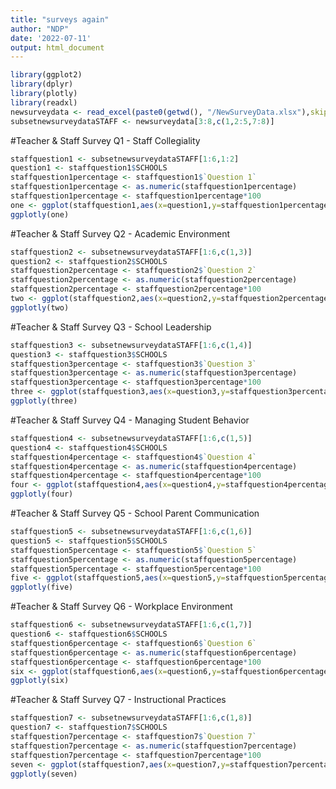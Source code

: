```yaml
---
title: "surveys again"
author: "NDP"
date: '2022-07-11'
output: html_document
---
```

```r
library(ggplot2)
library(dplyr)
library(plotly)
library(readxl)
newsurveydata <- read_excel(paste0(getwd(), "/NewSurveyData.xlsx"),skip=0,col_names=TRUE)
subsetnewsurveydataSTAFF <- newsurveydata[3:8,c(1,2:5,7:8)]
```

#Teacher & Staff Survey Q1 - Staff Collegiality
```r
staffquestion1 <- subsetnewsurveydataSTAFF[1:6,1:2]
question1 <- staffquestion1$SCHOOLS
staffquestion1percentage <- staffquestion1$`Question 1`
staffquestion1percentage <- as.numeric(staffquestion1percentage)
staffquestion1percentage <- staffquestion1percentage*100
one <- ggplot(staffquestion1,aes(x=question1,y=staffquestion1percentage,fill=question1, width = 0.70)) +geom_col()+labs(title="Staff Collegiality",x="",y="Percent") + scale_fill_discrete(name = "") + geom_text(aes(label = staffquestion1percentage, y = staffquestion1percentage), size = 3, position = position_stack(vjust = 1.02))
ggplotly(one)
```

#Teacher & Staff Survey Q2 - Academic Environment
```r
staffquestion2 <- subsetnewsurveydataSTAFF[1:6,c(1,3)]
question2 <- staffquestion2$SCHOOLS
staffquestion2percentage <- staffquestion2$`Question 2`
staffquestion2percentage <- as.numeric(staffquestion2percentage)
staffquestion2percentage <- staffquestion2percentage*100
two <- ggplot(staffquestion2,aes(x=question2,y=staffquestion2percentage,fill=question2)) +geom_col()+labs(title="Academic Environment",x="",y="Percent") + scale_fill_discrete(name = "") + geom_text(aes(label = staffquestion2percentage, y = staffquestion2percentage), size = 3, position = position_stack(vjust = 1.02))
ggplotly(two)
```

#Teacher & Staff Survey Q3 - School Leadership
```r
staffquestion3 <- subsetnewsurveydataSTAFF[1:6,c(1,4)]
question3 <- staffquestion3$SCHOOLS
staffquestion3percentage <- staffquestion3$`Question 3`
staffquestion3percentage <- as.numeric(staffquestion3percentage)
staffquestion3percentage <- staffquestion3percentage*100
three <- ggplot(staffquestion3,aes(x=question3,y=staffquestion3percentage,fill=question3)) +geom_col()+labs(title="School Leadership",x="",y="Percent") + scale_fill_discrete(name = "") + geom_text(aes(label = staffquestion3percentage, y = staffquestion3percentage), size = 3, position = position_stack(vjust = 1.02))
ggplotly(three)
```

#Teacher & Staff Survey Q4 - Managing Student Behavior
```r
staffquestion4 <- subsetnewsurveydataSTAFF[1:6,c(1,5)]
question4 <- staffquestion4$SCHOOLS
staffquestion4percentage <- staffquestion4$`Question 4`
staffquestion4percentage <- as.numeric(staffquestion4percentage)
staffquestion4percentage <- staffquestion4percentage*100
four <- ggplot(staffquestion4,aes(x=question4,y=staffquestion4percentage,fill=question4)) +geom_col()+labs(title="Managing Student Behavior",x="",y="Percent") + scale_fill_discrete(name = "") + geom_text(aes(label = staffquestion4percentage, y = staffquestion4percentage), size = 3, position = position_stack(vjust = 1.02))
ggplotly(four)
```

#Teacher & Staff Survey Q5 - School Parent Communication
```r
staffquestion5 <- subsetnewsurveydataSTAFF[1:6,c(1,6)]
question5 <- staffquestion5$SCHOOLS
staffquestion5percentage <- staffquestion5$`Question 5`
staffquestion5percentage <- as.numeric(staffquestion5percentage)
staffquestion5percentage <- staffquestion5percentage*100
five <- ggplot(staffquestion5,aes(x=question5,y=staffquestion5percentage,fill=question5)) +geom_col()+labs(title="School Parent Communication",x="",y="Percent") + scale_fill_discrete(name = "") + geom_text(aes(label = staffquestion5percentage, y = staffquestion5percentage), size = 3, position = position_stack(vjust = 1.02))
ggplotly(five)
```

#Teacher & Staff Survey Q6 - Workplace Environment
```r
staffquestion6 <- subsetnewsurveydataSTAFF[1:6,c(1,7)]
question6 <- staffquestion6$SCHOOLS
staffquestion6percentage <- staffquestion6$`Question 6`
staffquestion6percentage <- as.numeric(staffquestion6percentage)
staffquestion6percentage <- staffquestion6percentage*100
six <- ggplot(staffquestion6,aes(x=question6,y=staffquestion6percentage,fill=question6)) +geom_col()+labs(title="Workplace Environment",x="",y="Percent") + scale_fill_discrete(name = "") + geom_text(aes(label = staffquestion6percentage, y = staffquestion6percentage), size = 3, position = position_stack(vjust = 1.02))
ggplotly(six)
```

#Teacher & Staff Survey Q7 - Instructional Practices 
```r
staffquestion7 <- subsetnewsurveydataSTAFF[1:6,c(1,8)]
question7 <- staffquestion7$SCHOOLS
staffquestion7percentage <- staffquestion7$`Question 7`
staffquestion7percentage <- as.numeric(staffquestion7percentage)
staffquestion7percentage <- staffquestion7percentage*100
seven <- ggplot(staffquestion7,aes(x=question7,y=staffquestion7percentage,fill=question7)) +geom_col()+labs(title="Instructional Practices",x="",y="Percent") + scale_fill_discrete(name = "") + geom_text(aes(label = staffquestion7percentage, y = staffquestion7percentage), size = 3, position = position_stack(vjust = 1.02))
ggplotly(seven)
```
